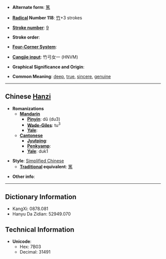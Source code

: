 * '''Alternate form''': [[篤]]

* '''[[Wiktionary:Chinese radical index| Radical]] Number 118''': [[Wiktionary:Chinese radical index 竹|竹]]+3 strokes

* '''[[Wiktionary:Chinese total strokes index|Stroke number]]''': [[Wiktionary:Chinese total strokes index 9|9]]

* '''Stroke order''': 

* '''[[Wiktionary:Chinese four corner index|Four-Corner System]]''': 

* '''[[Wiktionary:Chinese Cangjie index|Cangjie input]]''': 竹弓女一 (HNVM)

* '''Graphical Significance and Origin''': 

* '''Common Meaning''': [[deep]], [[true]], [[sincere]], [[genuine]]

----

== Chinese [[Hanzi]] ==

* '''Romanizations'''
** '''[[Mandarin]]'''
*** '''[[Pinyin]]''': dǔ (du3)
*** '''[[Wade-Giles]]''': tu<sup>3</sup>
*** '''[[Yale]]''': 
** '''[[Cantonese]]'''
*** '''[[Jyutping]]''':
*** '''[[Penkyamp]]''': 
*** '''[[Yale]]''': duk1

* '''Style''': [[Simplified Chinese]] 
** '''[[Traditional Chinese|Traditional]] equivalent''': [[篤]]

* '''Other info''': 

----

== Dictionary Information ==

* KangXi: 0878.081
* Hanyu Da Zidian: 52949.070

== Technical Information ==

* '''Unicode''':
** Hex: 7B03
** Decimal: 31491
